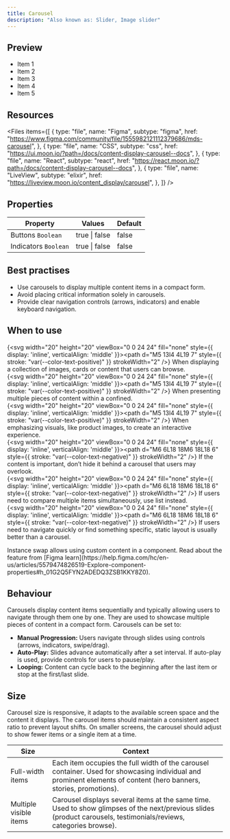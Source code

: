 ```yaml
---
title: Carousel
description: "Also known as: Slider, Image slider"
---
```


## Preview

<div className="w-full bg-primary h-[320px] flex items-center justify-center border border-primary gap-4">
    <div className="moon-carousel">
      <ul className="moon-carousel-reel">
        <li className="moon-carousel-item">
          <div className="flex items-center justify-center h-space-160 w-2xs bg-tertiary text-primary">
            Item 1
          </div>
        </li>
        <li className="moon-carousel-item">
          <div className="flex items-center justify-center h-space-160 w-2xs bg-tertiary text-primary">
            Item 2
          </div>
        </li>
        <li className="moon-carousel-item">
          <div className="flex items-center justify-center h-space-160 w-2xs bg-tertiary text-primary">
            Item 3
          </div>
        </li>
        <li className="moon-carousel-item">
          <div className="flex items-center justify-center h-space-160 w-2xs bg-tertiary text-primary">
            Item 4
          </div>
        </li>
        <li className="moon-carousel-item">
          <div className="flex items-center justify-center h-space-160 w-2xs bg-tertiary text-primary">
            Item 5
          </div>
        </li>
      </ul>
    </div>
</div>

## Resources

<Files
  items={[
    {
      type: "file",
      name: "Figma",
      subtype: "figma",
      href: "https://www.figma.com/community/file/1555982121112379686/mds-carousel",
    },
    {
      type: "file",
      name: "CSS",
      subtype: "css",
      href: "https://ui.moon.io/?path=/docs/content-display-carousel--docs",
    },
    {
      type: "file",
      name: "React",
      subtype: "react",
      href: "https://react.moon.io/?path=/docs/content-display-carousel--docs",
    },
    {
      type: "file",
      name: "LiveView",
      subtype: "elixir",
      href: "https://liveview.moon.io/content_display/carousel",
    },
  ]}
/>

## Properties

| **Property**                | **Values**      | **Default**   |
| --------------------------- | --------------- | ------------- |
| Buttons `Boolean`           | true \| false   | false         |
| Indicators `Boolean`        | true \| false   | false         |

## Best practises

- Use carousels to display multiple content items in a compact form.
- Avoid placing critical information solely in carousels.
- Provide clear navigation controls (arrows, indicators) and enable keyboard navigation.

## When to use

{<svg width="20" height="20" viewBox="0 0 24 24" fill="none" style={{ display: 'inline', verticalAlign: 'middle' }}><path d="M5 13l4 4L19 7" style={{ stroke: "var(--color-text-positive)" }} strokeWidth="2" /></svg>} When displaying a collection of images, cards or content that users can browse. <br/>
{<svg width="20" height="20" viewBox="0 0 24 24" fill="none" style={{ display: 'inline', verticalAlign: 'middle' }}><path d="M5 13l4 4L19 7" style={{ stroke: "var(--color-text-positive)" }} strokeWidth="2" /></svg>} When presenting multiple pieces of content within a confined. <br/>
{<svg width="20" height="20" viewBox="0 0 24 24" fill="none" style={{ display: 'inline', verticalAlign: 'middle' }}><path d="M5 13l4 4L19 7" style={{ stroke: "var(--color-text-positive)" }} strokeWidth="2" /></svg>} When emphasizing visuals, like product images, to create an interactive experience. <br/>
{<svg width="20" height="20" viewBox="0 0 24 24" fill="none" style={{ display: 'inline', verticalAlign: 'middle' }}><path d="M6 6L18 18M6 18L18 6" style={{ stroke: "var(--color-text-negative)" }} strokeWidth="2" /></svg>} If the content is important, don’t hide it behind a carousel that users may overlook. <br/>
{<svg width="20" height="20" viewBox="0 0 24 24" fill="none" style={{ display: 'inline', verticalAlign: 'middle' }}><path d="M6 6L18 18M6 18L18 6" style={{ stroke: "var(--color-text-negative)" }} strokeWidth="2" /></svg>} If users need to compare multiple items simultaneously, use list instead. <br/>
{<svg width="20" height="20" viewBox="0 0 24 24" fill="none" style={{ display: 'inline', verticalAlign: 'middle' }}><path d="M6 6L18 18M6 18L18 6" style={{ stroke: "var(--color-text-negative)" }} strokeWidth="2" /></svg>} If users need to navigate quickly or find something specific, static layout is usually better than a carousel. <br/>

<Note type="info" title="Note">
  Instance swap allows using custom content in a component. Read about the
  feature from [Figma
  learn](https://help.figma.com/hc/en-us/articles/5579474826519-Explore-component-properties#h_01G2Q5FYN2ADEDQ3ZSB1KKY8Z0).
</Note>

## Behaviour

Carousels display content items sequentially and typically allowing users to navigate through them one by one.
They are used to showcase multiple pieces of content in a compact form. Carousels can be set to:

- **Manual Progression:** Users navigate through slides using controls (arrows, indicators, swipe/drag).
- **Auto-Play:** Slides advance automatically after a set interval. If auto-play is used, provide controls for users to pause/play.
- **Looping:** Content can cycle back to the beginning after the last item or stop at the first/last slide.

## Size

Carousel size is responsive, it adapts to the available screen space and the content it displays. The carousel items should maintain a consistent aspect ratio to prevent layout shifts.
On smaller screens, the carousel should adjust to show fewer items or a single item at a time.

| **Size**               | **Context**                                                                                                                                                        |
| ---------------------- | ------------------------------------------------------------------------------------------------------------------------------------------------------------------ |
| Full-width items       | Each item occupies the full width of the carousel container. Used for showcasing individual and prominent elements of content (hero banners, stories, promotions). |
| Multiple visible items | Carousel displays several items at the same time. Used to show glimpses of the next/previous slides (product carousels, testimonials/reviews, categories browse).  |
